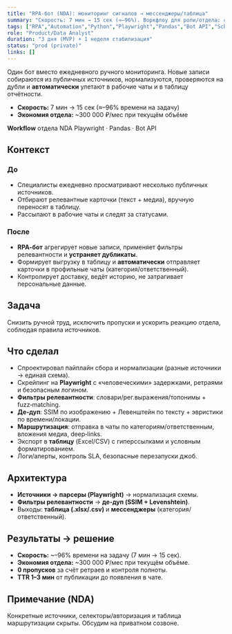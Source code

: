 ```yaml
---
title: "RPA‑бот (NDA): мониторинг сигналов → мессенджеры/таблица"
summary: "Скорость: 7 мин → 15 сек (≈–96%). Воркфлоу для роли/отдела: сбор → нормализация → дедуп → маршрутизация."
tags: ["RPA","Automation","Python","Playwright","Pandas","Bot API","Scheduling","NDA"]
role: "Product/Data Analyst"
duration: "3 дня (MVP) + 1 неделя стабилизация"
status: "prod (private)"
links: []
---
```


<div className="result-callout">
  Один бот вместо ежедневного ручного мониторинга. 
  Новые записи собираются из публичных источников, нормализуются, проверяются на дубли и <strong>автоматически</strong> улетают в рабочие чаты и в таблицу отчётности.
  <ul className="mt-2 list-disc pl-6">
    <li><strong>Скорость:</strong> 7 мин → 15 сек (≈–96% времени на задачу)</li>
    <li><strong>Экономия отдела:</strong> ~300 000 ₽/мес при текущём объёме</li>
  </ul>
</div>

<div className="mt-3 flex flex-wrap gap-2">
  <span className="chip chip-neutral select-text"><strong>Workflow</strong>&nbsp;отдела</span>
  <span className="chip chip-neutral select-text">NDA</span>
  <span className="chip chip-neutral select-text">Playwright · Pandas · Bot API</span>
</div>

## Контекст

### До
- Специалисты ежедневно просматривают несколько публичных источников.
- Отбирают релевантные карточки (текст + медиа), вручную переносят в таблицу.
- Рассылают в рабочие чаты и следят за статусами.

### После
- **RPA‑бот** агрегирует новые записи, применяет фильтры релевантности и **устраняет дубликаты**.
- Формирует выгрузку в таблицу и **автоматически** отправляет карточки в профильные чаты (категория/ответственный).
- Контролирует доставку, ведёт историю, не затрагивает персональные данные.

## Задача

Снизить ручной труд, исключить пропуски и ускорить реакцию отдела, соблюдая правила источников.

## Что сделал

- Спроектировал пайплайн сбора и нормализации (разные источники → единая схема).  
- Скрейпинг на **Playwright** с «человеческими» задержками, ретраями и безопасным логином.  
- **Фильтры релевантности**: словари/рег.выражения/топонимы + fuzz‑matching.  
- **Де‑дуп**: SSIM по изображению + Левенштейн по тексту + эвристики по времени/локации.  
- **Маршрутизация**: отправка в чаты по категориям/ответственным, вложения медиа, deep‑links.  
- Экспорт в **таблицу** (Excel/CSV) с гиперссылками и условным форматированием.  
- Логи/алерты, контроль SLA, безопасные перезапуски джоб.

## Архитектура

- **Источники → парсеры (Playwright)** → нормализация схемы.  
- **Фильтры релевантности** → **де‑дуп (SSIM + Levenshtein)**.  
- Выходы: **таблица (.xlsx/.csv)** и **мессенджеры** (категория/ответственный).

## Результаты → решение

- **Скорость:** ~–96% времени на задачу (7 мин → 15 сек).  
- **Экономия отдела:**  ~300 000 ₽/мес при текущём объёме.  
- **0 пропусков** за счёт ретраев и контроля полноты.  
- **TTR 1–3 мин** от публикации до появления в чате.

## Примечание (NDA)

Конкретные источники, селекторы/авторизация и таблица маршрутизации скрыты. Обсудим на приватном созвоне.
